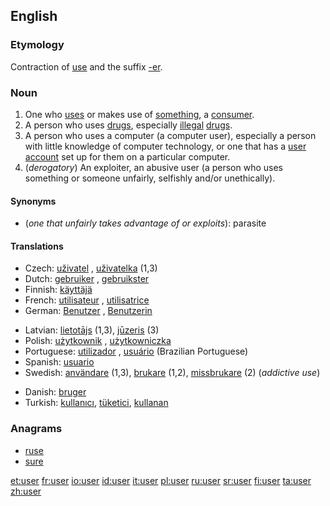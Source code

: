 ==English==

===Etymology===
Contraction of [[use]] and the suffix [[-er]].

===Noun===
{{en-noun|user|users}}

# One who [[use]]s or makes use of [[something]], a [[consumer]].
# A person who uses [[drug]]s, especially [[illegal]] [[drugs]].
# A person who uses a computer (a computer user), especially a person with little knowledge of computer technology, or one that has a [[user account]] set up for them on a particular computer.
#(''derogatory'') An exploiter, an abusive user (a person who uses something or someone unfairly, selfishly and/or unethically).
====Synonyms====
*(''one that unfairly takes advantage of or exploits''): parasite

====Translations====
{{top}}
*Czech:   [[uživatel]] {{m}}, [[uživatelka]] {{f}} (1,3)
*Dutch: [[gebruiker]] {{m}}, [[gebruikster]] {{f}}
*Finnish: [[käyttäjä]]
*French: [[utilisateur]] {{m}}, [[utilisatrice]] {{f}}
*German: [[Benutzer]] {{m}}, [[Benutzerin]] {{f}}
{{mid}}
*Latvian: [[lietotājs]] {{m}} (1,3), [[jūzeris]] {{m}} (3)
*Polish: [[użytkownik]] {{m}}, [[użytkowniczka]] {{f}}
*Portuguese: [[utilizador]] {{m}}, [[usuário]] {{m}} (Brazilian Portuguese)
*Spanish: [[usuario]] {{m}}
*Swedish: [[användare]] {{c}} (1,3), [[brukare]] {{c}} (1,2), [[missbrukare]] {{c}} (2) (''addictive use'')
{{bottom}}
*Danish: [[bruger]] {{m}}
*Turkish: [[kullanıcı]], [[tüketici]], [[kullanan]]

===Anagrams===
*[[ruse]]
*[[sure]]

[[et:user]]
[[fr:user]]
[[io:user]]
[[id:user]]
[[it:user]]
[[pl:user]]
[[ru:user]]
[[sr:user]]
[[fi:user]]
[[ta:user]]
[[zh:user]]